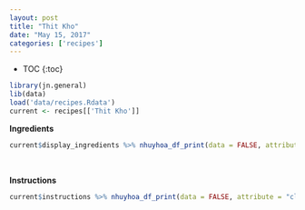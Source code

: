 ```yaml
---
layout: post
title: "Thit Kho"
date: "May 15, 2017"
categories: ['recipes']
---
```


* TOC
{:toc}

```r
library(jn.general)
lib(data)
load('data/recipes.Rdata')
current <- recipes[['Thit Kho']]
```

**Ingredients**

```r
current$display_ingredients %>% nhuyhoa_df_print(data = FALSE, attribute = "class = \"presenttab\"")
```

<br>

**Instructions**

```r
current$instructions %>% nhuyhoa_df_print(data = FALSE, attribute = "class = \"presenttabnoh\"")
```

